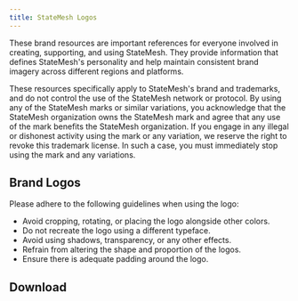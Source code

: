 ```yaml
---
title: StateMesh Logos
---
```


These brand resources are important references for everyone involved in creating, supporting, and using StateMesh. They provide information that defines StateMesh's personality and help maintain consistent brand imagery across different regions and platforms.

These resources specifically apply to StateMesh's brand and trademarks, and do not control the use of the StateMesh network or protocol. By using any of the StateMesh marks or similar variations, you acknowledge that the StateMesh organization owns the StateMesh mark and agree that any use of the mark benefits the StateMesh organization. If you engage in any illegal or dishonest activity using the mark or any variation, we reserve the right to revoke this trademark license. In such a case, you must immediately stop using the mark and any variations.

## Brand Logos
Please adhere to the following guidelines when using the logo:

- Avoid cropping, rotating, or placing the logo alongside other colors.
- Do not recreate the logo using a different typeface.
- Avoid using shadows, transparency, or any other effects.
- Refrain from altering the shape and proportion of the logos.
- Ensure there is adequate padding around the logo.

## Download

<LogoGrid />

